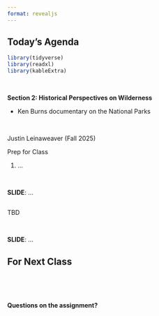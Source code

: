 ```yaml
---
format: revealjs
---
```


## Today's Agenda {background-image="Images/background-forest_v3.png" .center}

```r
library(tidyverse)
library(readxl)
library(kableExtra)
```

<br>

::: {.r-fit-text}

**Section 2: Historical Perspectives on Wilderness**

- Ken Burns documentary on the National Parks

:::

<br>

::: r-stack
Justin Leinaweaver (Fall 2025)
:::

::: notes
Prep for Class

1. ...

<br>

**SLIDE**: ...

:::



## {background-image="Images/background-forest_v3.png" .center}

::: {.r-fit-text}

TBD

:::

::: notes

<br>

**SLIDE**: ...

:::






## For Next Class {background-image="Images/background-forest_v3.png" .center}

<br>


::: notes

<br>

**Questions on the assignment?**

:::